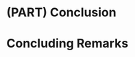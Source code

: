 # (PART) Conclusion {-} 

# Concluding Remarks {#conclusion}

<!--
## Topics to be Dropped

* Design of experiments
* statistical power
* Independence/Probability
* Chi-Square Tests
* Not do extensive ANOVA, but allude to it after doing multiple regression with categorical
* Logistic Regression
* CLT/Mathematical computation engine (but we need to ascertain the unintended consequences of dropping it)
    + Tell them the minimum they need to know
* Simpson's paradox
-->